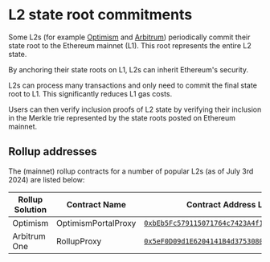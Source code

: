 # L2 state root commitments

Some L2s (for example [Optimism](https://www.optimism.io/) and [Arbitrum](https://arbitrum.io/)) periodically commit their state root to the Ethereum mainnet (L1). This root represents the entire L2 state.

By anchoring their state roots on L1, L2s can inherit Ethereum's security.

L2s can process many transactions and only need to commit the final state root to L1. This significantly reduces L1 gas costs.

Users can then verify inclusion proofs of L2 state by verifying their inclusion in the Merkle trie represented by the state roots posted on Ethereum mainnet.

## Rollup addresses

The (mainnet) rollup contracts for a number of popular L2s (as of July 3rd 2024) are listed below:

| Rollup Solution               | Contract Name | Contract Address                                     Link                                                                 |
|------------------------------|-----|-------------------------------------------------------------|
| Optimism                 | OptimismPortalProxy | [`0xbEb5Fc579115071764c7423A4f12eDde41f106Ed`](https://etherscan.io/address/0xbEb5Fc579115071764c7423A4f12eDde41f106Ed)                 |
| Arbitrum One                   | RollupProxy | [`0x5eF0D09d1E6204141B4d37530808eD19f60FBa35`](https://etherscan.io/address/0x5eF0D09d1E6204141B4d37530808eD19f60FBa35)                 |